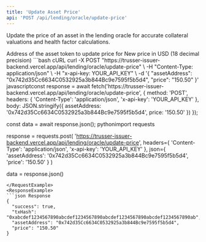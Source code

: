```yaml
---
title: 'Update Asset Price'
api: 'POST /api/lending/oracle/update-price'
---
```


Update the price of an asset in the lending oracle for accurate collateral valuations and health factor calculations.

<ParamField body="assetAddress" type="string" required>
  Address of the asset token to update price for
</ParamField>

<ParamField body="price" type="string" required>
  New price in USD (18 decimal precision)
</ParamField>

<RequestExample>
```bash cURL
curl -X POST "https://trusser-issuer-backend.vercel.app/api/lending/oracle/update-price" \
  -H "Content-Type: application/json" \
  -H "x-api-key: YOUR_API_KEY" \
  -d '{
    "assetAddress": "0x742d35Cc6634C0532925a3b844Bc9e7595f5b5d4",
    "price": "150.50"
  }'
javascriptconst response = await fetch('https://trusser-issuer-backend.vercel.app/api/lending/oracle/update-price', {
  method: 'POST',
  headers: {
    'Content-Type': 'application/json',
    'x-api-key': 'YOUR_API_KEY'
  },
  body: JSON.stringify({
    assetAddress: '0x742d35Cc6634C0532925a3b844Bc9e7595f5b5d4',
    price: '150.50'
  })
});

const data = await response.json();
pythonimport requests

response = requests.post(
    'https://trusser-issuer-backend.vercel.app/api/lending/oracle/update-price',
    headers={
        'Content-Type': 'application/json',
        'x-api-key': 'YOUR_API_KEY'
    },
    json={
        'assetAddress': '0x742d35Cc6634C0532925a3b844Bc9e7595f5b5d4',
        'price': '150.50'
    }
)

data = response.json()
```
</RequestExample>
<ResponseExample>
```json Response
{
  "success": true,
  "txHash": "0xabcdef1234567890abcdef1234567890abcdef1234567890abcdef1234567890ab",
  "assetAddress": "0x742d35Cc6634C0532925a3b844Bc9e7595f5b5d4",
  "price": "150.50"
}
```
</ResponseExample>